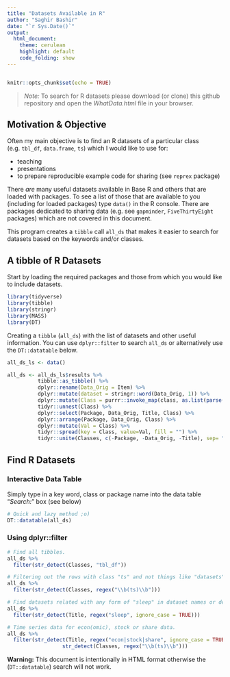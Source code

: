 ```yaml
---
title: "Datasets Available in R"
author: "Saghir Bashir"
date: "`r Sys.Date()`"
output: 
  html_document:
    theme: cerulean
    highlight: default
    code_folding: show
---
```

```r

```

```r
knitr::opts_chunk$set(echo = TRUE)
```
> *Note:* To search for R datasets please download (or clone) this github repository and open the *WhatData.html* file in your browser.

## Motivation & Objective

Often my main objective is to find an R datasets of a particular class (e.g. `tbl_df`, `data.frame`, `ts`) which I would like to use for: 

* teaching
* presentations 
* to prepare reproducible example code for sharing (see `reprex` package)

There *are* many useful datasets available in Base R and others that are loaded with packages. To see a list of those that are available to you (including for loaded packages) type `data()` in the R console. There are packages dedicated to sharing data (e.g. see `gapminder`, `FiveThirtyEight` packages) which are not covered in this document.

This program creates a `tibble` call `all_ds` that makes it easier to search for datasets based on the keywords and/or classes. 

## A tibble of R Datasets

Start by loading the required packages and those from which you would like to include datasets. 
```r
library(tidyverse)
library(tibble)
library(stringr)
library(MASS)
library(DT)
```

Creating a `tibble` (`all_ds`) with the list of datasets and other useful information. You can use `dplyr::filter` to search `all_ds` or alternatively use the `DT::datatable` below.
```r
all_ds_ls <- data()

all_ds <- all_ds_ls$results %>%
          tibble::as_tibble() %>%
          dplyr::rename(Data_Orig = Item) %>%
          dplyr::mutate(dataset = stringr::word(Data_Orig, 1)) %>%
          dplyr::mutate(Class = purrr::invoke_map(class, as.list(parse(text = dataset)))) %>%
          tidyr::unnest(Class) %>%
          dplyr::select(Package, Data_Orig, Title, Class) %>%
          dplyr::arrange(Package, Data_Orig, Class) %>%
          dplyr::mutate(Val = Class) %>%
          tidyr::spread(key = Class, value=Val, fill = "") %>%
          tidyr::unite(Classes, c(-Package, -Data_Orig, -Title), sep= " ") 
```

## Find R Datasets

### Interactive Data Table

Simply type in a key word, class or package name into the data table "*Search:*" box (see below)
```r
# Quick and lazy method ;o)
DT::datatable(all_ds)
```

### Using dplyr::filter 

```r
# Find all tibbles.
all_ds %>% 
  filter(str_detect(Classes, "tbl_df"))

# Filtering out the rows with class "ts" and not things like "datasets".
all_ds %>% 
  filter(str_detect(Classes, regex("\\b(ts)\\b")))

# Find datasets related with any form of "sleep" in dataset names or descriptions.
all_ds %>% 
  filter(str_detect(Title, regex("sleep", ignore_case = TRUE)))

# Time series data for econ(omic), stock or share data.
all_ds %>% 
  filter(str_detect(Title, regex("econ|stock|share", ignore_case = TRUE)) &
                  str_detect(Classes, regex("\\b(ts)\\b")))
```

**Warning:** This document is intentionally in HTML format otherwise the (`DT::datatable`) search will not work.